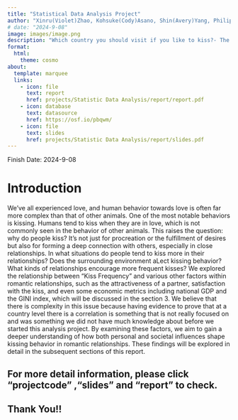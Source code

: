 ```yaml
---
title: "Statistical Data Analysis Project"
author: "Xinru(Violet)Zhao, Kohsuke(Cody)Asano, Shin(Avery)Yang, Philip Tong, Pratiksha Gund"
# date: "2024-9-08"
image: images/image.png
description: "Which country you should visit if you like to kiss?- The relationship between GINI index and Kissing Frequency-"
format:
  html:
    theme: cosmo
about:
  template: marquee
  links:
    - icon: file
      text: report
      href: projects/Statistic Data Analysis/report/report.pdf
    - icon: database
      text: datasource
      href: https://osf.io/pbqwm/
    - icon: file
      text: slides
      href: projects/Statistic Data Analysis/report/slides.pdf
---
```

Finish Date: 2024-9-08

# Introduction

We've all experienced love, and human behavior towards love is often far more complex than that of other animals. One of the most notable behaviors is kissing. Humans tend to kiss when they are in love, which is not commonly seen in the behavior of other animals. This raises the question: why do people kiss? It's not just for procreation or the fulfillment of desires but also for forming a deep connection with others, especially in close relationships. In what situations do people tend to kiss more in their relationships? Does the surrounding environment aLect kissing behavior? What kinds of relationships encourage more frequent kisses? We explored the relationship between "Kiss Frequency" and various other factors within romantic relationships, such as the attractiveness of a partner, satisfaction with the kiss, and even some economic metrics including national GDP and the GINI index, which will be discussed in the section 3. We believe that there is complexity in this issue because having evidence to prove that at a country level there is a correlation is something that is not really focused on and was something we did not have much knowledge about before we started this analysis project. By examining these factors, we aim to gain a deeper understanding of how both personal and societal influences shape kissing behavior in romantic relationships. These findings will be explored in detail in the subsequent sections of this report.

## For more detail information, please click "projectcode" ,"slides" and "report" to check.

## Thank You!!
